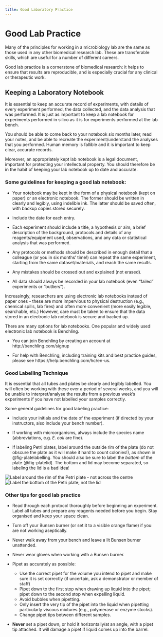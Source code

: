 ```yaml
---
title: Good Laboratory Practice
---
```


# Good Lab Practice

Many of the principles for working in a microbiology lab are the same as those used in any other biomedical research lab. These are transferable skills, which are useful for a number of different careers. 

Good lab practice is a cornerstone of biomedical research: it helps to ensure that results are reproducible, and is especially crucial for any clinical or therapeutic work.

## Keeping a Laboratory Notebook

It is essential to keep an accurate record of experiments, with details of every experiment performed, the data collected, and the data analysis that was performed. It is just as important to keep a lab notebook for experiments performed in silico as it is for experiments performed at the lab bench.

You should be able to come back to your notebook six months later, read your notes, and be able to recreate the experiment/understand the analyses that you performed. Human memory is fallible and it is important to keep clear, accurate records.

Moreover, an appropriately kept lab notebook is a legal document, important for protecting your intellectual property. You should therefore be in the habit of keeping your lab notebook up to date and accurate. 

### Some guidelines for keeping a good lab notebook:

*	Your notebook may be kept in the form of a physical notebook (kept on paper) or an electronic notebook. The former should be written in clearly and legibly, using indelible ink. The latter should be saved often, with backup copies stored securely.

*	Include the date for each entry. 

*	Each experiment should include a title, a hypothesis or aim, a brief description of the background, protocols and details of any reagents/equipment used, observations, and any data or statistical analysis that was performed. 

*	Any protocols or methods should be described in enough detail that a colleague (or you in six months’ time!) can repeat the same experiment, starting from the same dataset/materials, and reach the same results.

*	Any mistakes should be crossed out and explained (not erased).

*	All data should always be recorded in your lab notebook (even “failed” experiments or “outliers”). 

::: {.callout-tip title="Electronic Lab Notebooks" collapse="true"} 
Increasingly, researchers are using electronic lab notebooks instead of paper ones - these are more impervious to physical destruction (e.g., chemical spills, lab fires) and often more convenient (more easily legible, searchable, etc.) However, care must be taken to ensure that the data stored in an electronic lab notebook is secure and backed up.

There are many options for lab notebooks. One popular and widely used electronic lab notebook is Benchling. 

*	You can join Benchling by creating an account at http://benchling.com/signup 

*	For help with Benchling, including training kits and best practice guides, please see https://help.benchling.com/hc/en-us. 

:::


### Good Labelling Technique

It is essential that all tubes and plates be clearly and legibly labelled. You will often be working with these over a period of several weeks, and you will be unable to interpret/analyse the results from a previous week’s experiments if you have not labelled your samples correctly.

Some general guidelines for good labeling practice:

*	Include your initials and the date of the experiment (if directed by your instructors, also include your bench number).

*	If working with microorganisms, always include the species name (abbreviations, e.g. *E. coli* are fine).

*	If labeling Petri plates, label around the outside rim of the plate (do not obscure the plate as it will make it hard to count colonies!), as shown in @fig-platelabelling. You should also be sure to label the *bottom* of the plate (@fig-platelid). The bottom and lid may become separated, so labeling the lid is a bad idea!

![Label around the rim of the Petri plate - not across the centre](images/plate-labelling.jpg){#fig-platelabelling}
![Label the bottom of the Petri plate, not the lid](images/plate-lid.jpg){#fig-platelid}


### Other tips for good lab practice

*	Read through each protocol thoroughly before beginning an experiment. Label all tubes and prepare any reagents needed before you begin. Stay organised and keep your space clean.

*	Turn off your Bunsen burner (or set it to a visible orange flame) if you are not working aseptically. 

*	Never walk away from your bench and leave a lit Bunsen burner unattended. 

*	Never wear gloves when working with a Bunsen burner.

*	Pipet as accurately as possible:
    +	Use the correct pipet for the volume you intend to pipet and make sure it is set correctly (if uncertain, ask a demonstrator or member of staff)
    + Pipet down to the first stop when drawing up liquid into the pipet; pipet down to the second stop when expelling liquid. 
    + Avoid bubbles when pipetting.
    + Only insert the very tip of the pipet into the liquid when pipetting particularly viscous mixtures (e.g., polymerase or enzyme stocks).
    + Change pipet tips between different samples.

* **Never** set a pipet down, or hold it horizontally/at an angle, with a pipet tip attached. It will damage a pipet if liquid comes up into the barrel.

